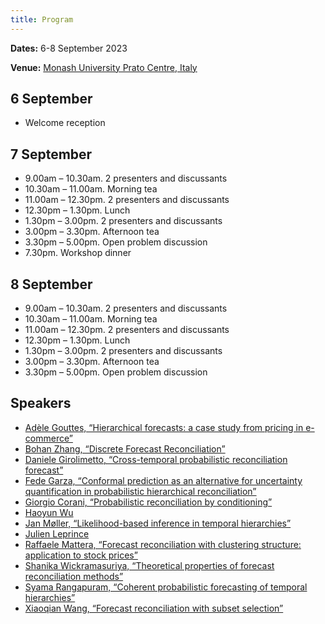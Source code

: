```yaml
---
title: Program
---
```


**Dates:** 6-8 September 2023

**Venue:** [Monash University Prato Centre, Italy](https://www.monash.edu/prato)

## 6 September

* Welcome reception

## 7 September

* 9.00am -- 10.30am. 2 presenters and discussants
* 10.30am -- 11.00am. Morning tea
* 11.00am -- 12.30pm. 2 presenters and discussants
* 12.30pm -- 1.30pm. Lunch
* 1.30pm -- 3.00pm. 2 presenters and discussants
* 3.00pm -- 3.30pm. Afternoon tea
* 3.30pm -- 5.00pm. Open problem discussion
* 7.30pm. Workshop dinner

## 8 September

* 9.00am -- 10.30am. 2 presenters and discussants
* 10.30am -- 11.00am. Morning tea
* 11.00am -- 12.30pm. 2 presenters and discussants
* 12.30pm -- 1.30pm. Lunch
* 1.30pm -- 3.00pm. 2 presenters and discussants
* 3.00pm -- 3.30pm. Afternoon tea
* 3.30pm -- 5.00pm. Open problem discussion

## Speakers

* [Adèle Gouttes, "Hierarchical forecasts: a case study from pricing in e-commerce"](gouttes.md)
* [Bohan Zhang, "Discrete Forecast Reconciliation"](bohanzhang.md)
* [Daniele Girolimetto, "Cross-temporal probabilistic reconciliation forecast"](girolimetto.md)
* [Fede Garza, "Conformal prediction as an alternative for uncertainty quantification in probabilistic hierarchical reconciliation"](garza.md)
* [Giorgio Corani, "Probabilistic reconciliation by conditioning"](corani.md)
* [Haoyun Wu](haoyun.md)
* [Jan Møller, "Likelihood-based inference in temporal hierarchies"](moeller.md)
* [Julien Leprince](leprince.md)
* [Raffaele Mattera, "Forecast reconciliation with clustering structure: application to stock prices"](mattera.md)
* [Shanika Wickramasuriya, "Theoretical properties of forecast reconciliation methods"](shanika.md)
* [Syama Rangapuram, "Coherent probabilistic forecasting of temporal hierarchies"](rangapuram.md)
* [Xiaoqian Wang, "Forecast reconciliation with subset selection"](xiaoqian.md)
